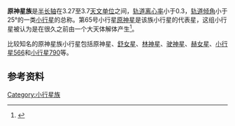'''原神星族'''是[[半长轴|半长轴]]在3.27至3.7[[天文单位|天文单位]]之间，[[轨道离心率|轨道离心率]]小于0.3，[[轨道倾角|轨道倾角]]小于25°的一类[[小行星|小行星]]的总称。第65号小行星[[原神星|原神星]]是该族小行星的代表星，这组小行星被认为是在很久之前由一个大天体解体产生<ref name=tanton>{{Cite web |url=http://books.google.com/books?id=K-0xBsMsursC&pg=PA96&dq=Cybele+asteroid&hl=en&ei=IkjITJ-vI8KB8gbelP3mDw&sa=X&oi=book_result&ct=result&resnum=2&ved=0CCgQ6AEwAQ#v=onepage&q=Cybele%20asteroid&f=false |title=Linda T. Elkins-Tanton - '''Asteroids, Meteorites, and Comets''' (2010) - Page 96 (Google Books) |access-date=2011-08-09 |archive-date=2014-05-13 |archive-url=https://web.archive.org/web/20140513071546/http://books.google.com/books?id=K-0xBsMsursC&pg=PA96&dq=Cybele+asteroid&hl=en&ei=IkjITJ-vI8KB8gbelP3mDw&sa=X&oi=book_result&ct=result&resnum=2&ved=0CCgQ6AEwAQ#v=onepage&q=Cybele%20asteroid&f=false |dead-url=no }}</ref>。

比较知名的原神星族小行星包括原神星、[[舒女星|舒女星]]、[[林神星|林神星]]、[[驶神星|驶神星]]、[[赫女星|赫女星]]、[[小行星566|小行星566]]和[[小行星790|小行星790]]等。

== 参考资料 ==
{{Reflist}}

[[Category:小行星族|Category:小行星族]]
